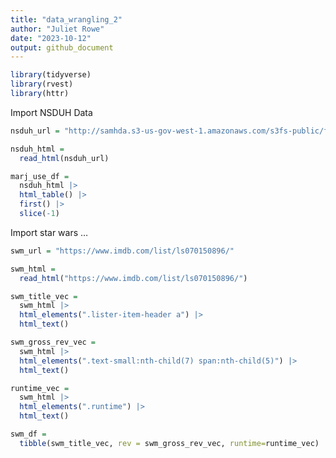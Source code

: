 ```yaml
---
title: "data_wrangling_2"
author: "Juliet Rowe"
date: "2023-10-12"
output: github_document
---
```



```r
library(tidyverse)
library(rvest)
library(httr)

```


Import NSDUH Data

```r
nsduh_url = "http://samhda.s3-us-gov-west-1.amazonaws.com/s3fs-public/field-uploads/2k15StateFiles/NSDUHsaeShortTermCHG2015.htm"

nsduh_html = 
  read_html(nsduh_url)
```


```r
marj_use_df = 
  nsduh_html |>
  html_table() |>
  first() |>
  slice(-1)
```


Import star wars ...

```r
swm_url = "https://www.imdb.com/list/ls070150896/"

swm_html = 
  read_html("https://www.imdb.com/list/ls070150896/")

```


```r
swm_title_vec =
  swm_html |>
  html_elements(".lister-item-header a") |>
  html_text()

swm_gross_rev_vec =
  swm_html |>
  html_elements(".text-small:nth-child(7) span:nth-child(5)") |>
  html_text()

runtime_vec = 
  swm_html |>
  html_elements(".runtime") |>
  html_text()

swm_df = 
  tibble(swm_title_vec, rev = swm_gross_rev_vec, runtime=runtime_vec)
```

